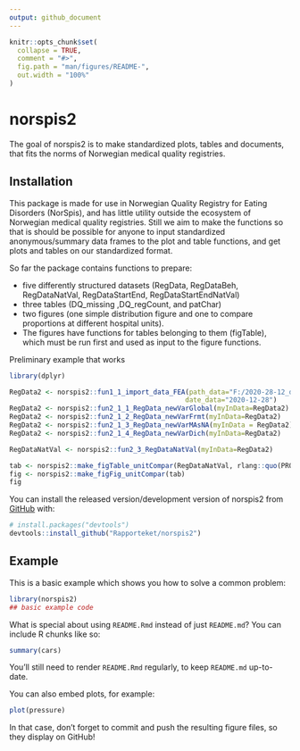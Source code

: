 ```yaml
---
output: github_document
---
```


<!-- README.md is generated from README.Rmd. Please edit that file -->

```r
knitr::opts_chunk$set(
  collapse = TRUE,
  comment = "#>",
  fig.path = "man/figures/README-",
  out.width = "100%"
)
```

# norspis2

<!-- badges: start -->
<!-- badges: end -->

The goal of norspis2 is to make standardized plots, tables and documents, that fits the norms of Norwegian medical quality registries.

## Installation

This package is made for use in Norwegian Quality Registry for Eating Disorders (NorSpis), 
and has little utility outside the ecosystem of Norwegian medical quality registries. 
Still we aim to make the functions so that is should be possible for anyone to input standardized anonymous/summary 
data frames to the plot and table functions, and get plots and tables on our standardized format.  


So far the package contains functions to prepare:

* five differently structured datasets (RegData, RegDataBeh, RegDataNatVal, RegDataStartEnd, RegDataStartEndNatVal)
* three tables (DQ_missing ,DQ_regCount, and patChar) 
* two figures (one simple distribution figure and one to compare proportions at different hospital units). 
* The figures have functions for tables belonging to them (figTable), which must be run first and used as input to the figure functions. 


Preliminary example that works

```r
library(dplyr)

RegData2 <- norspis2::fun1_1_import_data_FEA(path_data="F:/2020-28-12_data-til-utvikling/", #disk and folder of data to import
                                            date_data="2020-12-28")
RegData2 <- norspis2::fun2_1_1_RegData_newVarGlobal(myInData=RegData2)
RegData2 <- norspis2::fun2_1_2_RegData_newVarFrmt(myInData=RegData2)
RegData2 <- norspis2::fun2_1_3_RegData_newVarMAsNA(myInData = RegData2)
RegData2 <- norspis2::fun2_1_4_RegData_newVarDich(myInData=RegData2)

RegDataNatVal <- norspis2::fun2_3_RegDataNatVal(myInData=RegData2)

tab <- norspis2::make_figTable_unitCompar(RegDataNatVal, rlang::quo(PROP_PO10Pasientsikkerhet))
fig <- norspis2::make_figFig_unitCompar(tab)
fig

```


You can install the released version/development version of norspis2 from [GitHub](https://github.com/) with:

``` r
# install.packages("devtools")
devtools::install_github("Rapporteket/norspis2")
```
## Example

This is a basic example which shows you how to solve a common problem:

```r
library(norspis2)
## basic example code
```

What is special about using `README.Rmd` instead of just `README.md`? You can include R chunks like so:

```r
summary(cars)
```

You'll still need to render `README.Rmd` regularly, to keep `README.md` up-to-date.

You can also embed plots, for example:

```r
plot(pressure)
```

In that case, don't forget to commit and push the resulting figure files, so they display on GitHub!

